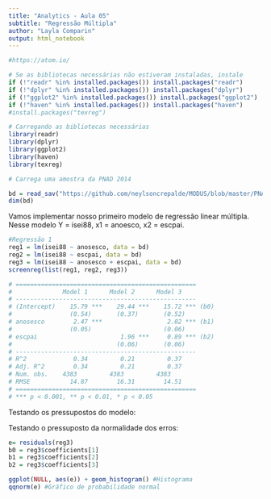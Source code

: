 ---
title: "Analytics - Aula 05"
subtitle: "Regressão Múltipla"
author: "Layla Comparin"
output: html_notebook
---

```{r setup, include=FALSE}

#https://atom.io/

# Se as bibliotecas necessárias não estiveram instaladas, instale
if (!"readr" %in% installed.packages()) install.packages("readr")
if (!"dplyr" %in% installed.packages()) install.packages("dplyr")
if (!"ggplot2" %in% installed.packages()) install.packages("ggplot2")
if (!"haven" %in% installed.packages()) install.packages("haven")
#install.packages("texreg")

# Carregando as bibliotecas necessárias
library(readr)
library(dplyr)
library(ggplot2)
library(haven)
library(texreg)

# Carrega uma amostra da PNAD 2014

bd = read_sav("https://github.com/neylsoncrepalde/MODUS/blob/master/PNAD2014_30a50_novo4.sav?raw=true")
dim(bd)

```

Vamos implementar nosso primeiro modelo de regressão linear múltipla. Nesse modelo Y = isei88, x1 = anoesco, x2 = escpai.

```{r}
#Regressão 1
reg1 = lm(isei88 ~ anosesco, data = bd)
reg2 = lm(isei88 ~ escpai, data = bd)
reg3 = lm(isei88 ~ anosesco + escpai, data = bd)
screenreg(list(reg1, reg2, reg3))

# ==================================================
#              Model 1      Model 2      Model 3    
# --------------------------------------------------
# (Intercept)    15.79 ***    29.44 ***    15.72 *** (b0)
#                (0.54)       (0.37)       (0.52)   
# anosesco        2.47 ***                  2.02 *** (b1)
#                (0.05)                    (0.06)   
# escpai                       1.96 ***     0.89 *** (b2)
#                             (0.06)       (0.06)   
# --------------------------------------------------
# R^2             0.34         0.21         0.37    
# Adj. R^2        0.34         0.21         0.37    
# Num. obs.    4383         4383         4383       
# RMSE           14.87        16.31        14.51    
# ==================================================
# *** p < 0.001, ** p < 0.01, * p < 0.05

```

Testando os pressupostos do modelo:

Testando o pressuposto da normalidade dos erros:

```{r}
e= residuals(reg3)
b0 = reg3$coefficients[1]
b1 = reg3$coefficients[2]
b2 = reg3$coefficients[3]

ggplot(NULL, aes(e)) + geom_histogram() #Histograma
qqnorm(e) #Gráfico de probabilidade normal

```

